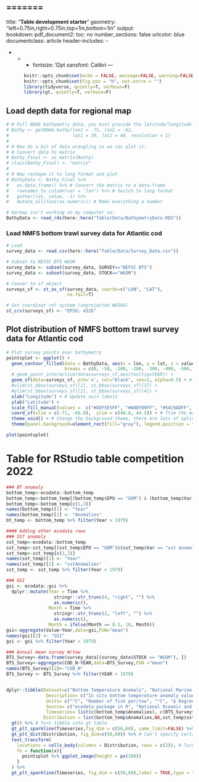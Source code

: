 =======
---
title: "**Table development starter**"
geometry: "left=0.75in,right=0.75in,top=1in,bottom=1in"
output:
  bookdown::pdf_document2:
    toc: no
    number_sections: false
urlcolor: blue
documentclass: article
header-includes:
    - \usepackage{setspace}\onehalfspacing
    - \usepackage{float}
    - \usepackage{fancyhdr}
    - \pagestyle{fancy}
fontsize: 12pt
sansfont: Calibri
---
```r
knitr::opts_chunk$set(echo = FALSE, message=FALSE, warning=FALSE)
knitr::opts_chunk$set(fig.pos = "H", out.extra = "")
library(tidyverse, quietly=T, verbose=F)
library(gt, quietly=T, verbose=F)
```

## Load depth data for regional map
```r
# # Pull NOAA bathymetry data, you must provide the latitude/longitude bounds and a resolution (higher resolutions take more time to process)
# Bathy <- getNOAA.bathy(lon1 = -75, lon2 = -62,
#                        lat1 = 39, lat2 = 48, resolution = 1)
# 
# # Now do a bit of data wrangling so we can plot it:
# # Convert data to matrix
# Bathy_Final <- as.matrix(Bathy)
# class(Bathy_Final) <- "matrix"
# 
# # Now reshape it to long format and plot
# BathyData <- Bathy_Final %>%
#   as.data.frame() %>% # Convert the matrix to a data.frame
#   rownames_to_column(var = "lon") %>% # Switch to long format
#   gather(lat, value, -1) %>%
#   mutate_all(funs(as.numeric)) # Make everything a number

# marmap isn't working on my computer so:
BathyData <- read_rds(here::here("Table/Data/BathymetryData.RDS"))
```

### Load NMFS bottom trawl survey data for Atlantic cod
```r
# Load
survey_data <- read.csv(here::here("Table/Data/Survey_Data.csv"))

# Subset to NEFSC BTS WGOM
survey_data <- subset(survey_data, SURVEY=="NEFSC BTS")
survey_data <- subset(survey_data, STOCK=="WGOM")

# Conver to sf object
surveys_sf <- st_as_sf(survey_data, coords=c("LON", "LAT"),
                       na.fail=T)

# Set coordinat ref system (unprojected WGS84)
st_crs(surveys_sf) <- "EPSG: 4326"
```

## Plot distribution of NMFS bottom trawl survey data for Atlantic cod
```r
# Plot survey points over bathymetry
pointsplot <- ggplot() +
  geom_contour_filled(data = BathyData, aes(x = lon, y = lat, z = value),
                      breaks = c(0, -50, -100, -200, -300, -400, -500, -5000)) + # Specify custom bathymetric lines to keep
  # geom_point_interactive(data=surveys_sf,aes(tooltip=YEAR)) + 
  geom_sf(data=surveys_sf, pch='x', col="black", cex=2, alpha=0.5) + # Increase point size so visible on small graph
  #xlim(st_bbox(surveys_sf)[1], st_bbox(surveys_sf)[3]) +
  #ylim(st_bbox(surveys_sf)[2], st_bbox(surveys_sf)[4]) +
  xlab("Longitude") + # Update axis labels
  ylab("Latitude") +
  scale_fill_manual(values =  c("#DEF5E5FF", "#A0DFB9FF", "#54C9ADFF", "#38AAACFF", "#348AA6FF", "#366A9FFF", "#40498EFF"), name = "Depth (m)", labels = c("[0,50)", "[50,100)", "[100, 200)", "[200, 300)", "[300,400)", "[400,500)", "[500,5000)" )) + # Pick specific colors and label them to match the bathymetric lines so we end up with a nice legend and colors
  coord_sf(xlim = c(-71, -66.0),  ylim = c(40.0, 44.5)) + # Trim the map dimensions a bit and fix the horizontal stretch. !!! Change this if you want to zoom in/out on a specific area
  theme_void() + # Change the background theme, there are lots of options to explore
  theme(panel.background=element_rect(fill="gray"), legend.position = "none")

plot(pointsplot)
```

# Table for RStudio table competition 2022

```r
### BT anomaly
bottom_temp<-ecodata::bottom_temp
bottom_temp<-bottom_temp[(bottom_temp$EPU == "GOM") & (bottom_temp$Var == "bottom temp anomaly in situ"), ]
bottom_temp<-bottom_temp[c(1,3)]
names(bottom_temp)[1] <- "Year"
names(bottom_temp)[2] <- "Anomalies"
bt_temp <- bottom_temp %>% filter(Year > 1979)

#### Adding other ecodata rows
### SST anomaly
sst_temp<-ecodata::bottom_temp
sst_temp<-sst_temp[(sst_temp$EPU == "GOM")&(sst_temp$Var == "sst anomaly in situ"), ]
sst_temp<-sst_temp[c(1,3)]
names(sst_temp)[1] <- "Year"
names(sst_temp)[2] <- "sstAnomalies"
sst_temp <- sst_temp %>% filter(Year > 1979)

### GSI
gsi <- ecodata::gsi %>%
  dplyr::mutate(Year = Time %>%
                  stringr::str_trunc(4, "right", "") %>%
                  as.numeric(),
                Month = Time %>%
                  stringr::str_trunc(2, "left", "") %>%
                  as.numeric(),
                Month = ifelse(Month == 0.1, 10, Month))
gsi<-aggregate(Value~Year,data=gsi,FUN="mean")
names(gsi)[2] <- "GSI"
gsi <- gsi %>% filter(Year > 1979) 

### Annual mean survey #/tow
BTS_Survey<-data.frame(survey_data[(survey_data$STOCK == "WGOM"), ])
BTS_Survey<-aggregate(COD_N~YEAR,data=BTS_Survey,FUN ="mean")
names(BTS_Survey)[2]<-"COD_N"
BTS_Survey <- BTS_Survey %>% filter(YEAR > 1979)


dplyr::tibble(Dataset=c("Bottom Temperature Anomaly", "National Marine Fisheries Service (NMFS) Bottom Trawl Survey", "Sea Surface Temperature (SST) Anomalies", "Gulf Stream Index (GSI)"),
               Description= c("In situ bottom temperature anomaly values (1981-2010 reference period)", "NMFS Bottom Trawl Survey observations for Atlantic cod(1963-2022)", "In situ SST anomaly values (1981-2010 reference period)", "Degrees latitude above the average Gulf Stream position based on ocean temperature at 200 m (15 °C) depth between 55°W to 75°W"),
               Units= c("°C", "Number of fish per/tow", "°C", "Δ Degrees latitude"),
               Source= c("ecodata package in R", "National Oceanic and Atmospheric Adminsitration (NOAA)", "ecodata package in R", "ecodata package in R"),
               Timeseries= list(c(bottom_temp$Anomalies), c(BTS_Survey$COD_N), c(sst_temp$sstAnomalies), c(gsi$GSI)), 
              Distribution = list(bottom_temp$Anomalies,NA,sst_temp$sstAnomalies,gsi$GSI)) %>% # Placeholder tibble with NA for map
  gt() %>% # Turn tibble into gt table
  gt_plt_sparkline(Timeseries,fig_dim = c(50,60), same_limit=FALSE) %>%
  gt_plt_dist(Distribution, fig_dim=c(50,60)) %>% # Can't specify certain rows in table (must be before text_transform that adds plot or else it overwrites)
  text_transform(
    locations = cells_body(columns = Distribution, rows = c(2)), # Turn map object into ggplot image !!!! will overwrite Distribution plots, to add or remove must change both Distribution list and rows vector here !!!!
    fn = function(x){
      pointsplot %>% ggplot_image(height = px(200))
    }
  ) %>% 
  gt_plt_sparkline(Timeseries, fig_dim = c(50,60),label = TRUE,type = "points")
  
```
